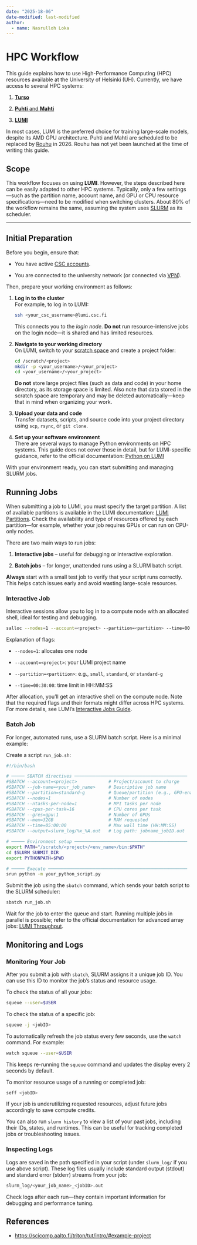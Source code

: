```yaml
---
date: "2025-18-06"
date-modified: last-modified
author:
  - name: Nasrulloh Loka
---
```


# HPC Workflow

This guide explains how to use High-Performance Computing (HPC) resources available at the University of Helsinki (UH). Currently, we have access to several HPC systems:

1. [**Turso**](https://version.helsinki.fi/it-for-science/hpc/-/wikis/home)

2. [**Puhti** and **Mahti**](https://docs.csc.fi/computing/)

3. [**LUMI**](https://docs.lumi-supercomputer.eu/)

In most cases, LUMI is the preferred choice for training large-scale models, despite its AMD GPU architecture. Puhti and Mahti are scheduled to be replaced by [Rouhu](https://docs.csc.fi/computing/systems-roihu/) in 2026. Rouhu has not yet been launched at the time of writing this guide.

## Scope

This workflow focuses on using **LUMI**. However, the steps described here can be easily adapted to other HPC systems. Typically, only a few settings—such as the partition name, account name, and GPU or CPU resource specifications—need to be modified when switching clusters. About 80% of the workflow remains the same, assuming the system uses [SLURM](https://slurm.schedmd.com/quickstart.html) as its scheduler.

---

## Initial Preparation

Before you begin, ensure that:

- You have active [CSC accounts](https://my.csc.fi/).
    
- You are connected to the university network (or connected via [VPN](https://helpdesk.it.helsinki.fi/en/logging-and-connections/networks/connections-outside-university)).
    

Then, prepare your working environment as follows:

1. **Log in to the cluster**  
    For example, to log in to LUMI:
    
    ```bash
    ssh <your_csc_username>@lumi.csc.fi
    ```
    
    This connects you to the _login node_. **Do not** run resource-intensive jobs on the login node—it is shared and has limited resources.
    
2. **Navigate to your working directory**  
    On LUMI, switch to your [scratch space](https://docs.lumi-supercomputer.eu/storage/#__tabbed_1_3) and create a project folder:
    
    ```bash
    cd /scratch/<project>
    mkdir -p <your_username>/<your_project>
    cd <your_username>/<your_project>
    ```

    **Do not** store large project files (such as data and code) in your home directory, as its storage space is limited. Also note that data stored in the scratch space are temporary and may be deleted automatically—keep that in mind when organizing your work.

    
3. **Upload your data and code**  
    Transfer datasets, scripts, and source code into your project directory using `scp`, `rsync`, or `git clone`.
    
4. **Set up your software environment**  
    There are several ways to manage Python environments on HPC systems. This guide does not cover those in detail, but for LUMI-specific guidance, refer to the official documentation: [Python on LUMI](https://docs.lumi-supercomputer.eu/software/installing/python/)
    

With your environment ready, you can start submitting and managing SLURM jobs.

## Running Jobs

When submitting a job to LUMI, you must specify the target partition. A list of available partitions is available in the LUMI documentation: [LUMI Partitions](https://docs.lumi-supercomputer.eu/runjobs/scheduled-jobs/partitions/). Check the availability and type of resources offered by each partition—for example, whether your job requires GPUs or can run on CPU-only nodes.

There are two main ways to run jobs:

1. **Interactive jobs** – useful for debugging or interactive exploration.

2. **Batch jobs** – for longer, unattended runs using a SLURM batch script.

**Always** start with a small test job to verify that your script runs correctly. This helps catch issues early and avoid wasting large-scale resources.

### Interactive Job

Interactive sessions allow you to log in to a compute node with an allocated shell, ideal for testing and debugging.

```bash
salloc --nodes=1 --account=<project> --partition=<partition> --time=00:30:00
```

Explanation of flags:

- `--nodes=1`: allocates one node

- `--account=<project>`: your LUMI project name
    
- `--partition=<partition>`: e.g., `small`, `standard`, or `standard-g`
    
- `--time=00:30:00`: time limit in HH:MM:SS
    

After allocation, you’ll get an interactive shell on the compute node. Note that the required flags and their formats might differ across HPC systems. For more details, see LUMI's [Interactive Jobs Guide](https://docs.lumi-supercomputer.eu/runjobs/scheduled-jobs/interactive/).

### Batch Job

For longer, automated runs, use a SLURM batch script. Here is a minimal example:

Create a script `run_job.sh`:

```bash
#!/bin/bash

# ───── SBATCH directives ───────────────────────────────────────────
#SBATCH --account=<project>            # Project/account to charge
#SBATCH --job-name=<your_job_name>     # Descriptive job name
#SBATCH --partition=standard-g         # Queue/partition (e.g., GPU-enabled)
#SBATCH --nodes=1                      # Number of nodes
#SBATCH --ntasks-per-node=1            # MPI tasks per node
#SBATCH --cpus-per-task=16             # CPU cores per task
#SBATCH --gres=gpu:1                   # Number of GPUs
#SBATCH --mem=32GB                     # RAM requested
#SBATCH --time=05:00:00                # Max wall time (HH:MM:SS)
#SBATCH --output=slurm_log/%x_%A.out   # Log path: jobname_jobID.out

# ───── Environment setup ───────────────────────────────────────────
export PATH="/scratch/<project>/<env_name>/bin:$PATH"
cd $SLURM_SUBMIT_DIR
export PYTHONPATH=$PWD

# ───── Execute ─────────────────────────────────────────────────────
srun python -m your_python_script.py
```

Submit the job using the `sbatch` command, which sends your batch script to the SLURM scheduler:

```bash
sbatch run_job.sh
```

Wait for the job to enter the queue and start. Running multiple jobs in parallel is possible; refer to the official documentation for advanced array jobs: [LUMI Throughput](https://docs.lumi-supercomputer.eu/runjobs/scheduled-jobs/throughput/).

## Monitoring and Logs

### Monitoring Your Job

After you submit a job with `sbatch`, SLURM assigns it a unique job ID. You can use this ID to monitor the job's status and resource usage.

To check the status of all your jobs:

```bash
squeue --user=$USER
```

To check the status of a specific job:

```bash
squeue -j <jobID>
```

To automatically refresh the job status every few seconds, use the `watch` command. For example:

```bash
watch squeue --user=$USER
```

This keeps re-running the `squeue` command and updates the display every 2 seconds by default.

To monitor resource usage of a running or completed job:

```bash
seff <jobID>
```

If your job is underutilizing requested resources, adjust future jobs accordingly to save compute credits.

You can also run `slurm history` to view a list of your past jobs, including their IDs, states, and runtimes. This can be useful for tracking completed jobs or troubleshooting issues.

### Inspecting Logs

Logs are saved in the path specified in your script (under `slurm_log/` if you use above script). These log files usually include standard output (stdout) and standard error (stderr) streams from your job:

```bash
slurm_log/<your_job_name>_<jobID>.out
```

Check logs after each run—they contain important information for debugging and performance tuning.

## References

- [https://scicomp.aalto.fi/triton/tut/intro/#example-project](https://scicomp.aalto.fi/triton/tut/intro/#example-project)